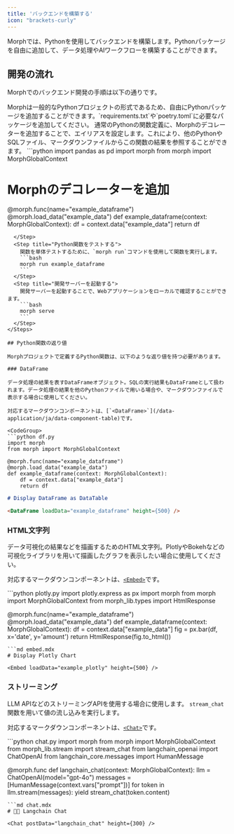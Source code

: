 ```yaml
---
title: 'バックエンドを構築する'
icon: "brackets-curly"
---
```


Morphでは、Pythonを使用してバックエンドを構築します。Pythonパッケージを自由に追加して、データ処理やAIワークフローを構築することができます。

## 開発の流れ

Morphでのバックエンド開発の手順は以下の通りです。

<Steps>
  <Step title="Pythonパッケージを追加する">
    Morphは一般的なPythonプロジェクトの形式であるため、自由にPythonパッケージを追加することができます。`requirements.txt`や`poetry.toml`に必要なパッケージを追加してください。
  </Step>
  <Step title="Python関数を定義し、Morphのデコレーターを追加">
    通常のPythonの関数定義に、Morphのデコレーターを追加することで、エイリアスを設定します。これにより、他のPythonやSQLファイル、マークダウンファイルからこの関数の結果を参照することができます。
```python
import pandas as pd
import morph
from morph import MorphGlobalContext

# Morphのデコレーターを追加
@morph.func(name="example_dataframe")
@morph.load_data("example_data")
def example_dataframe(context: MorphGlobalContext):
    df = context.data["example_data"]
    return df
```
  </Step>
  <Step title="Python関数をテストする">
    関数を単体テストするために、`morph run`コマンドを使用して関数を実行します。
    ```bash
    morph run example_dataframe
    ```
  </Step>
  <Step title="開発サーバーを起動する">
    開発サーバーを起動することで、Webアプリケーションをローカルで確認することができます。
    ```bash
    morph serve
    ```
  </Step>
</Steps>

## Python関数の返り値

Morphプロジェクトで定義するPython関数は、以下のような返り値を持つ必要があります。

### DataFrame

データ処理の結果を表すDataFrameオブジェクト。SQLの実行結果もDataFrameとして扱われます。データ処理の結果を他のPythonファイルで用いる場合や、マークダウンファイルで表示する場合に使用してください。

対応するマークダウンコンポーネントは、[`<DataFrame>`](/data-application/ja/data-component-table)です。

<CodeGroup>
```python df.py
import morph
from morph import MorphGlobalContext

@morph.func(name="example_dataframe")
@morph.load_data("example_data")
def example_dataframe(context: MorphGlobalContext):
    df = context.data["example_data"]
    return df
```
```md data_table.mdx
# Display DataFrame as DataTable

<DataFrame loadData="example_dataframe" height={500} />
```
</CodeGroup>

### HTML文字列

データ可視化の結果などを描画するためのHTML文字列。PlotlyやBokehなどの可視化ライブラリを用いて描画したグラフを表示したい場合に使用してください。

対応するマークダウンコンポーネントは、[`<Embed>`](/data-application/ja/data-component-embed)です。

<CodeGroup>
```python plotly.py
import plotly.express as px
import morph
from morph import MorphGlobalContext
from morph_lib.types import HtmlResponse

@morph.func(name="example_dataframe")
@morph.load_data("example_data")
def example_dataframe(context: MorphGlobalContext):
    df = context.data["example_data"]
    fig = px.bar(df, x='date', y='amount')
    return HtmlResponse(fig.to_html())
```
```md embed.mdx
# Display Plotly Chart

<Embed loadData="example_plotly" height={500} />
```
</CodeGroup>

### ストリーミング

LLM APIなどのストリーミングAPIを使用する場合に使用します。 `stream_chat` 関数を用いて値の流し込みを実行します。

対応するマークダウンコンポーネントは、[`<Chat>`](/data-application/ja/ai-component-chat)です。

<CodeGroup>
```python chat.py
import morph
from morph import MorphGlobalContext
from morph_lib.stream import stream_chat
from langchain_openai import ChatOpenAI
from langchain_core.messages import HumanMessage

@morph.func
def langchain_chat(context: MorphGlobalContext):
    llm = ChatOpenAI(model="gpt-4o")
    messages = [HumanMessage(context.vars["prompt"])]
    for token in llm.stream(messages):
        yield stream_chat(token.content)
```
```md chat.mdx
# 🦜🔗 Langchain Chat

<Chat postData="langchain_chat" height={300} />
```
</CodeGroup>